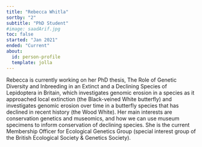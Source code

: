 ```yaml
---
title: "Rebecca Whitla"
sortby: "2"
subtitle: "PhD Student"
#image: saadArif.jpg
toc: false
started: "Jan 2021"
ended: "Current"
about:
  id: person-profile
  template: jolla
---
```



Rebecca is currently working on her PhD thesis, The Role of Genetic Diversity and Inbreeding in an Extinct and a Declining Species of Lepidoptera in Britain, which investigates genomic erosion in a species as it approached local extinction (the Black-veined White butterfly) and investigates genomic erosion over time in a butterfly species that has declined in recent history (the Wood White). Her main interests are conservation genetics and museomics, and how we can use museum specimens to inform conservation of declining species.
She is the current Membership Officer for Ecological Genetics Group (special interest group of the British Ecological Society & Genetics Society).